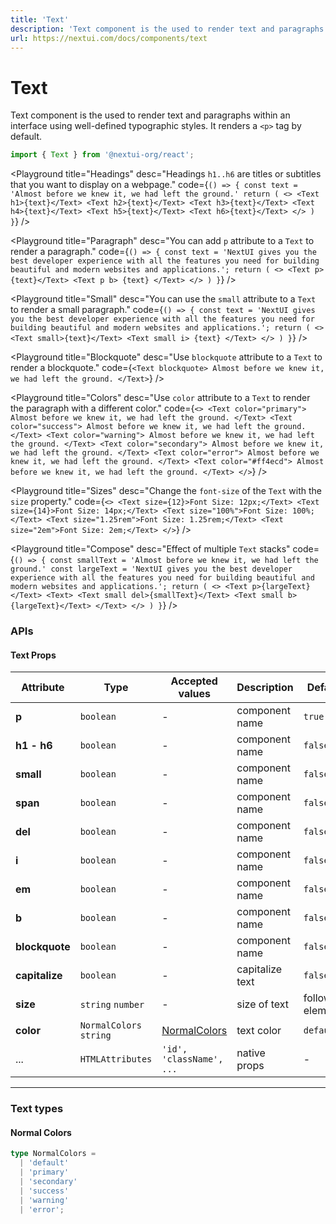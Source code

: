 ```yaml
---
title: 'Text'
description: 'Text component is the used to render text and paragraphs within an interface using well-defined typographic styles.'
url: https://nextui.com/docs/components/text
---
```


# Text

Text component is the used to render text and paragraphs within an interface using well-defined typographic styles.
It renders a `<p>` tag by default.

```jsx
import { Text } from '@nextui-org/react';
```

<Playground
  title="Headings"
  desc="Headings `h1..h6` are titles or subtitles that you want to display on a webpage."
  code={`
() => {
  const text = 'Almost before we knew it, we had left the ground.'
  return (
    <>
      <Text h1>{text}</Text>
      <Text h2>{text}</Text>
      <Text h3>{text}</Text>
      <Text h4>{text}</Text>
      <Text h5>{text}</Text>
      <Text h6>{text}</Text>
    </>
  )
}
`}
/>

<Playground
  title="Paragraph"
  desc="You can add `p` attribute to a `Text` to render a paragraph."
  code={`
  () => {
  const text = 'NextUI gives you the best developer experience with all the features you need for building beautiful and modern websites and applications.';
  return (
    <>
        <Text p>{text}</Text>
        <Text p b>
        {text}
        </Text>
    </>
   )
}
`}
/>

<Playground
  title="Small"
  desc="You can use the `small` attribute to a `Text` to render a small paragraph."
  code={`
  () => {
  const text = 'NextUI gives you the best developer experience with all the features you need for building beautiful and modern websites and applications.';
  return (
    <>
        <Text small>{text}</Text>
        <Text small i>
         {text}
        </Text>
    </>
   )
  }
`}
/>

<Playground
  title="Blockquote"
  desc="Use `blockquote` attribute to a `Text` to render a blockquote."
  code={`
<Text blockquote>
  Almost before we knew it, we had left the ground.
</Text>
`}
/>

<Playground
  title="Colors"
  desc="Use `color` attribute to a `Text` to render the paragraph with a different color."
  code={`
<>
  <Text color="primary">
     Almost before we knew it, we had left the ground.
  </Text>
  <Text color="success">
     Almost before we knew it, we had left the ground.
  </Text>
  <Text color="warning">
     Almost before we knew it, we had left the ground.
  </Text>
  <Text color="secondary">
     Almost before we knew it, we had left the ground.
  </Text>
  <Text color="error">
     Almost before we knew it, we had left the ground.
  </Text>
  <Text color="#ff4ecd">
     Almost before we knew it, we had left the ground.
  </Text>
</>
`}
/>

<Playground
  title="Sizes"
  desc="Change the `font-size` of the `Text` with the `size` property."
  code={`
<>
  <Text size={12}>Font Size: 12px;</Text>
  <Text size={14}>Font Size: 14px;</Text>
  <Text size="100%">Font Size: 100%;</Text>
  <Text size="1.25rem">Font Size: 1.25rem;</Text>
  <Text size="2em">Font Size: 2em;</Text>
</>
`}
/>

<Playground
  title="Compose"
  desc="Effect of multiple `Text` stacks"
  code={`
  () => {
  const smallText = 'Almost before we knew it, we had left the ground.'
  const largeText = 'NextUI gives you the best developer experience with all the features you need for building beautiful and modern websites and applications.';
  return (
    <>
        <Text p>{largeText}</Text>
        <Text>
         <Text small del>{smallText}</Text>
         <Text small b>{largeText}</Text>
        </Text>
    </>
   )
}
`}
/>

<Spacer y={3} />

### APIs

<Spacer y={2} />

#### Text Props

| Attribute      | Type                    | Accepted values                | Description     | Default         |
| -------------- | ----------------------- | ------------------------------ | --------------- | --------------- |
| **p**          | `boolean`               | -                              | component name  | `true`          |
| **h1 - h6**    | `boolean`               | -                              | component name  | `false`         |
| **small**      | `boolean`               | -                              | component name  | `false`         |
| **span**       | `boolean`               | -                              | component name  | `false`         |
| **del**        | `boolean`               | -                              | component name  | `false`         |
| **i**          | `boolean`               | -                              | component name  | `false`         |
| **em**         | `boolean`               | -                              | component name  | `false`         |
| **b**          | `boolean`               | -                              | component name  | `false`         |
| **blockquote** | `boolean`               | -                              | component name  | `false`         |
| **capitalize** | `boolean`               | -                              | capitalize text | `false`         |
| **size**       | `string` `number`       | -                              | size of text    | follow elements |
| **color**      | `NormalColors` `string` | [NormalColors](#normal-colors) | text color      | `default`       |
| ...            | `HTMLAttributes`        | `'id', 'className', ...`       | native props    | -               |

---

<Spacer y={2} />

### Text types

<Spacer y={1} />

#### Normal Colors

```ts
type NormalColors =
  | 'default'
  | 'primary'
  | 'secondary'
  | 'success'
  | 'warning'
  | 'error';
```
